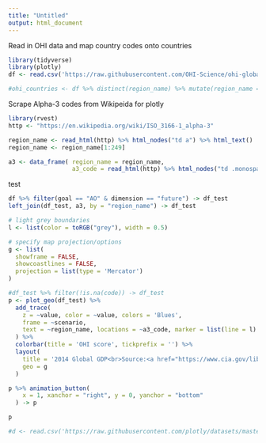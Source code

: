 ```yaml
---
title: "Untitled"
output: html_document
---
```


Read in OHI data and map country codes onto countries
```r
library(tidyverse)
library(plotly)
df <- read.csv('https://raw.githubusercontent.com/OHI-Science/ohi-global/draft/global2017/OHI_final_formatted_scores_2017-11-22.csv')

#ohi_countries <- df %>% distinct(region_name) %>% mutate(region_name = toupper(region_name))

```

Scrape Alpha-3 codes from Wikipeida for plotly
```r
library(rvest)
http <- "https://en.wikipedia.org/wiki/ISO_3166-1_alpha-3"

region_name <- read_html(http) %>% html_nodes("td a") %>% html_text()
region_name <- region_name[1:249]

a3 <- data_frame( region_name = region_name,
                  a3_code = read_html(http) %>% html_nodes("td .monospaced") %>% html_text() )
```



test
```r
df %>% filter(goal == "AO" & dimension == "future") -> df_test
left_join(df_test, a3, by = "region_name") -> df_test
```



```r
# light grey boundaries
l <- list(color = toRGB("grey"), width = 0.5)

# specify map projection/options
g <- list(
  showframe = FALSE,
  showcoastlines = FALSE,
  projection = list(type = 'Mercator')
)

#df_test %>% filter(!is.na(code)) -> df_test
p <- plot_geo(df_test) %>%
  add_trace(
    z = ~value, color = ~value, colors = 'Blues',
    frame = ~scenario,
    text = ~region_name, locations = ~a3_code, marker = list(line = l)
  ) %>%
  colorbar(title = 'OHI score', tickprefix = '') %>%
  layout(
    title = '2014 Global GDP<br>Source:<a href="https://www.cia.gov/library/publications/the-world-factbook/fields/2195.html">CIA World Factbook</a>',
    geo = g
  )

p %>% animation_button(
    x = 1, xanchor = "right", y = 0, yanchor = "bottom"
  ) -> p

p

#d <- read.csv('https://raw.githubusercontent.com/plotly/datasets/master/2014_world_gdp_with_codes.csv')
```

